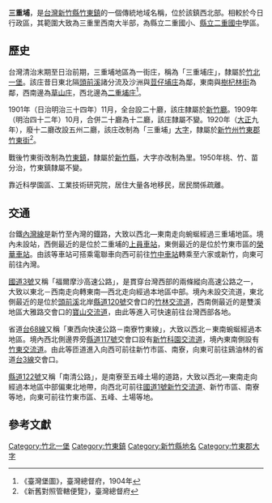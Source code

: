 {{noteTA
|1 = zh-cn:庄; zh-hk:庄; zh-tw:庄;
}}
'''三重埔'''，是[[台灣|台灣]][[新竹縣|新竹縣]][[竹東鎮|竹東鎮]]的一個傳統地域名稱，位於該鎮西北部。相較於今日行政區，其範圍大致為三重里西南大半部，為縣立二重國小、[[新竹縣立二重國民中學|縣立二重國中]]學區。

==歷史==
台灣清治末期至日治前期，三重埔地區為一街庄，稱為「三重埔庄」，隸屬於[[竹北一堡|竹北一堡]]。該庄昔日東北隔[[頭前溪|頭前溪]]諸分流及沙洲與[[荳仔埔庄|荳仔埔庄]]為鄰，東南與[[樹杞林街|樹杞林街]]為鄰，西南邊為[[寶山_(大字)|草山庄]]，西北邊為[[二重埔_(新竹縣)|二重埔庄]]<ref>《臺灣堡圖》，臺灣總督府，1904年</ref>。

1901年（日治明治三十四年）11月，全台設二十廳，該庄隸屬於[[新竹廳|新竹廳]]。1909年（明治四十二年）10月，合併二十廳為十二廳，該庄隸屬不變。1920年（[[大正|大正]]九年），廢十二廳改設五州二廳，該庄改制為「三重埔」[[大字|大字]]，隸屬於[[新竹州|新竹州]][[竹東郡|竹東郡]][[竹東街|竹東街]]<ref>《新舊對照管轄便覽》，臺灣總督府</ref>。

戰後竹東街改制為[[竹東鎮|竹東鎮]]，隸屬於[[新竹縣|新竹縣]]，大字亦改制為里。1950年桃、竹、苗分治，竹東鎮隸屬不變。

靠近科學園區、工業技術研究院，居住大量各地移民，居民關係疏離。

==交通==
台鐵[[內灣線|內灣線]]是新竹至內灣的鐡路，大致以西北—東南走向蜿蜒經過三重埔地區。境內未設站，西側最近的是位於二重埔的[[上員車站|上員車站]]，東側最近的是位於竹東市區的[[榮華車站|榮華車站]]。由該等車站可搭乘電聯車向西可前往[[竹中車站|竹中車站]]轉乘至六家或新竹，向東可前往內灣。

[[福爾摩沙高速公路|國道3號]]又稱「福爾摩沙高速公路」，是貫穿台灣西部的兩條縱向高速公路之一，大致以東北－西南走向轉東南—西北走向經過本地區中部。境內未設交流道，東北側最近的是位於[[頭前溪|頭前溪]]北岸[[縣道120號|縣道120號]]交會口的[[竹林交流道|竹林交流道]]，西南側最近的是雙溪地區大雅路交會口的[[寶山交流道|寶山交流道]]，由此等進入可快速前往台灣西部各地。

省道[[台68線|台68線]]又稱「東西向快速公路－南寮竹東線」，大致以西北－東南蜿蜒經過本地區。境內西北側邊界旁[[縣道117號|縣道117號]]交會口設有[[新竹科園交流道|新竹科園交流道]]，境內東南側設有[[竹東交流道|竹東交流道]]。由此等匝道進入向西可前往新竹市區、南寮，向東可前往鷄油林的省道[[台3線|台3線]]交會口。

[[縣道122號|縣道122號]]又稱「南清公路」，是南寮至五峰土場的道路，大致以西北—東南走向經過本地區中部偏東北地帶，向西北可前往[[中山高速公路|國道1號]][[新竹交流道|新竹交流道]]、新竹市區、南寮等地，向東可前往竹東市區、五峰、土場等地。

==參考文獻==
{{reflist}}

{{竹東郡}}

[[Category:竹北一堡|Category:竹北一堡]]
[[Category:竹東鎮|Category:竹東鎮]]
[[Category:新竹縣地名|Category:新竹縣地名]]
[[Category:竹東郡大字|Category:竹東郡大字]]